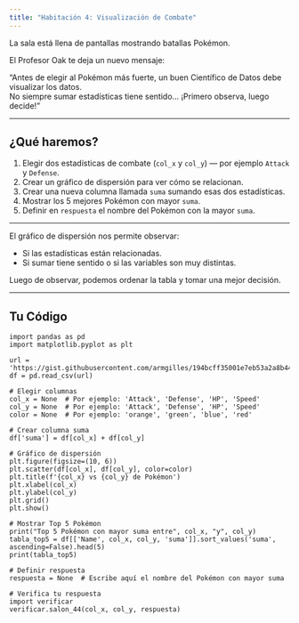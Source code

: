 ```yaml
---
title: "Habitación 4: Visualización de Combate"
---
```


La sala está llena de pantallas mostrando batallas Pokémon.  

El Profesor Oak te deja un nuevo mensaje:

<div class="alert alert-info">
"Antes de elegir al Pokémon más fuerte, un buen Científico de Datos debe visualizar los datos.  
No siempre sumar estadísticas tiene sentido... ¡Primero observa, luego decide!"
</div>

---

## ¿Qué haremos?

1. Elegir dos estadísticas de combate (`col_x` y `col_y`) — por ejemplo `Attack` y `Defense`.  
2. Crear un gráfico de dispersión para ver cómo se relacionan.  
3. Crear una nueva columna llamada `suma` sumando esas dos estadísticas.  
4. Mostrar los 5 mejores Pokémon con mayor `suma`.  
5. Definir en `respuesta` el nombre del Pokémon con la mayor `suma`.

---

::: {.callout-tip title="Recuerda"}  
El gráfico de dispersión nos permite observar:  

- Si las estadísticas están relacionadas.  
- Si sumar tiene sentido o si las variables son muy distintas.  

Luego de observar, podemos ordenar la tabla y tomar una mejor decisión.  
:::

---

## Tu Código

```pyodide-python
import pandas as pd
import matplotlib.pyplot as plt

url = 'https://gist.githubusercontent.com/armgilles/194bcff35001e7eb53a2a8b441e8b2c6/raw/92200bc0a673d5ce2110aaad4544ed6c4010f687/pokemon.csv'
df = pd.read_csv(url)

# Elegir columnas
col_x = None  # Por ejemplo: 'Attack', 'Defense', 'HP', 'Speed'
col_y = None  # Por ejemplo: 'Attack', 'Defense', 'HP', 'Speed'
color = None  # Por ejemplo: 'orange', 'green', 'blue', 'red'

# Crear columna suma
df['suma'] = df[col_x] + df[col_y]

# Gráfico de dispersión
plt.figure(figsize=(10, 6))
plt.scatter(df[col_x], df[col_y], color=color)
plt.title(f'{col_x} vs {col_y} de Pokémon')
plt.xlabel(col_x)
plt.ylabel(col_y)
plt.grid()
plt.show()

# Mostrar Top 5 Pokémon
print("Top 5 Pokémon con mayor suma entre", col_x, "y", col_y)
tabla_top5 = df[['Name', col_x, col_y, 'suma']].sort_values('suma', ascending=False).head(5)
print(tabla_top5)

# Definir respuesta
respuesta = None  # Escribe aquí el nombre del Pokémon con mayor suma

# Verifica tu respuesta
import verificar
verificar.salon_44(col_x, col_y, respuesta)
```